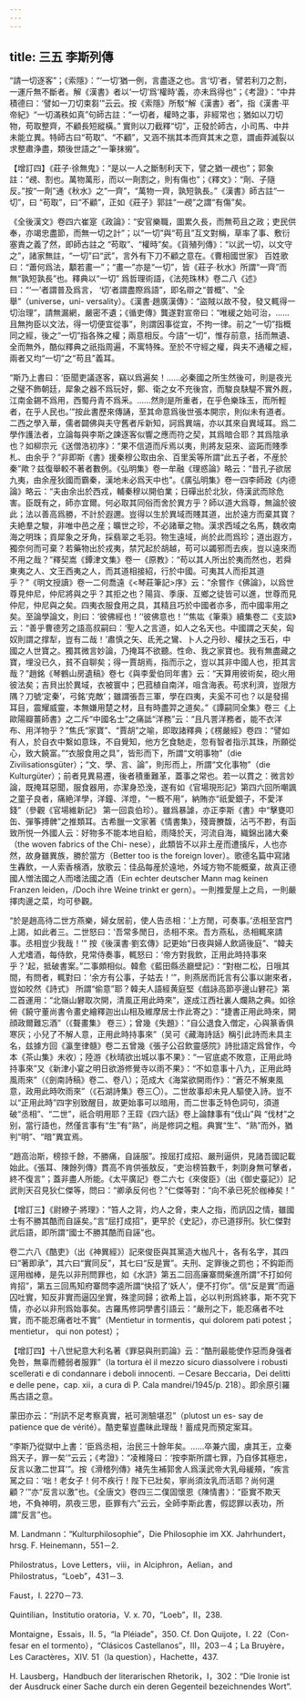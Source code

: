 ```yaml
---
---
---
```

title: 三五 李斯列傳
---




“請一切逐客”；《索隱》：“‘一切’猶一例，言盡逐之也。言‘切’者，譬若利刀之割，一運斤無不斷者。解《漢書》者以‘一切’爲‘權時’義，亦未爲得也”；《考證》：“中井積德曰：‘譬如一刀切束芻’”云云。按《索隱》所駁“解《漢書》者”，指《漢書·平帝紀》“一切滿秩如真”句師古註：“一切者，權時之事，非經常也；猶如以刀切物，苟取整齊，不顧長短縱橫。” 實則以刀截釋“切”，正發於師古，小司馬、中井未能立異。特師古曰“苟取”、“不顧”，又涵不揣其本而齊其末之意，謂鹵莽滅裂以求整肅浄盡，類後世語之“一筆抹摋”。

【增訂四】《莊子·徐無鬼》：“是以一人之斷制利天下，譬之猶一覕也”；郭象註：“覕、割也。萬物萬形，而以一劑割之，則有傷也”；《釋文》：“劑、子隨反。”按“一劑”通《秋水》之“一齊”，“萬物一齊，孰短孰長。”《漢書》師古註“一切”，曰 “苟取”，曰“不顧”，正如《莊子》郭註“一覕”之謂“有傷”矣。

《全後漢文》卷四六崔寔《政論》：“安官樂職，圖累久長，而無苟且之政；吏民供奉，亦竭忠盡節，而無一切之計”；以“一切”與“苟且”互文對稱，草率了事、敷衍塞責之義了然，即師古註之 “苟取”、“權時”矣。《貨殖列傳》：“以武一切，以文守之”，諸家無註，“一切”曰“武”，言外有下刀不顧之意在。《曹相國世家》 百姓歌曰：“蕭何爲法，顜若畫一”；“畫一”亦是“一切”，皆《莊子·秋水》所謂“一齊”而無“孰短孰長”也。釋典以“一切” 爲哲理術語，《法苑珠林》卷二八《述》曰：“‘一’者謂普及爲言， ‘切’者謂盡際爲語”，即名辯之“普概”、“全舉”（universe，uni- versality）。《漢書·趙廣漢傳》：“盜賊以故不發，發又輒得一切治理”，請無漏網，嚴密不遺；《循吏傳》龔遂對宣帝曰：“唯緩之始可治，……且無拘臣以文法，得一切便宜從事”，則謂因事從宜，不拘一律。前之“一切”指概同之經，後之“一切”指各殊之權；兩意相反。今語“一切”，惟存前意，括而無遺、全而無外，酷似釋典之祇指周遍，不寓特殊。至於不守經之權，與夫不通權之經，兩者又均“一切”之“苟且”義耳。

“斯乃上書曰：‘臣聞吏議逐客，竊以爲遍矣！……必秦國之所生然後可，則是夜光之璧不飾朝廷，犀象之器不爲玩好，鄭、衛之女不充後宫，而駿良駃騠不實外厩，江南金錫不爲用，西蜀丹青不爲釆。……然則是所重者，在乎色樂珠玉，而所輕者，在乎人民也。’”按此書歷來傳誦，至其命意爲後世張本開宗，則似未有道者。二西之學入華，儒者闢佛與夫守舊者斥新知，訶爲異端，亦以其來自異域耳。爲二學作護法者，立論每與李斯之諫逐客似響之應而符之契，其爲暗合耶？其爲陰承也？如柳宗元《送僧浩初序》：“果不信道而斥焉以夷，則將友惡來、盜跖而賤季札、由余乎？”非即斯《書》援秦穆公取由余、百里奚等所謂“此五子者，不産於秦”歟？兹復舉較不著者數例。《弘明集》卷一牟融《理惑論》略云：“昔孔子欲居九夷，由余産狄國而霸秦，漢地未必爲天中也”。《廣弘明集》卷一四李師政《内德論》略云：“夫由余出於西戎，輔秦穆以開伯業；日磾出於北狄，侍漢武而除危害。臣既有之，師亦宜爾。何必取其同俗而舍於異方乎？師以道大爲尊，無論於彼此；法以善高爲勝，不計於遐邇。豈得以生於異域而賤其道，出於遠方而棄其寶？夫絶羣之駿，非唯中邑之産；曠世之珍，不必諸華之物。漢求西域之名馬，魏收南海之明珠；貢犀象之牙角，採翡翠之毛羽。物生遠域，尚於此而爲珍；道出遐方，獨奈何而可棄？若藥物出於戎夷，禁咒起於胡越，苟可以蠲邪而去疾，豈以遠來而不用之哉？”釋契嵩《鐔津文集》卷一《原教》：“苟以其人所出於夷而然也，若舜東夷之人、文王西夷之人，而其道相接紹，行於中國。可夷其人而拒其道乎？”《明文授讀》卷一二何喬遠《<琴莊筆記>序》云：“余嘗作《佛論》，以爲世尊見仲尼，仲尼將與之乎？其拒之也？陽貨、季康、互鄉之徒皆可以進，世尊而見仲尼，仲尼與之矣。四夷衣服食用之具，其精且巧於中國者亦多，而中國率用之矣。至論學論文，則曰：‘彼佛經也！’‘彼佛意也！’”焦竑《筆乘》續集卷二《支談》云：“善乎曹德芳之語高叔嗣曰：‘聖人之言道，如人之名天也。中國謂之天矣，匈奴則謂之撑犁，豈有二哉！’肅慎之矢、氐羌之鸞、卜人之丹砂、權扶之玉石，中國之人世寶之。獨其微言妙論，乃掩耳不欲聽。性命、我之家寶也。我有無盡藏之寶，埋没已久，貧不自聊矣；得一賈胡焉，指而示之，豈以其非中國人也，拒其言哉？”趙銘《琴鶴山房遺稿》卷七《與李愛伯同年書》云：“天算用彼術矣，砲火用彼法矣；吉貝出於異域，衣被寰中；巴菰植自南洋，咀含海表。苟求利濟，豈限方隅？刀號‘定秦’，弓銘‘克敵’；雖謂張吾三軍，學在四夷，夫奚不可也？以是發揚耳目，震耀威靈，本無嫌用楚之材，且有時盡羿之道矣。”《譚嗣同全集》卷三《上歐陽瓣薑師書》之二斥“中國名士”之痛詆“洋務”云：“且凡詈洋務者，能不衣洋布、用洋物乎？”焦氏“家寶”、“賈胡”之喻，即取諸釋典；《楞嚴經》卷四：“譬如有人，於自衣中繫如意珠，不自覺知，他方乞食馳走，忽有智者指示其珠，所願從心，致大饒富。”“衣服食用之具”，皆形而下，所謂“文明事物”（die Zivilisationsgüter）；“文、學、言、論”，則形而上，所謂“文化事物”（die Kulturgüter）；前者見異易遷，後者積重難革，蓋事之常也。若一以貫之：微言妙論，既掩耳惡聞，服食器用，亦潔身恐浼，遂有如《官場現形記》第四六回所嘲諷之童子良者，痛絶洋學，洋鐘、洋燈，“一概不用”，納賄亦“祇愛銀子，不愛洋錢”（參觀《官場維新記》 第一回袁伯珍）。雖爲暴謔，亦正李斯《書》中“擊甕叩缶、彈筝搏髀”之推類耳。古希臘一文家著《情書集》，殘膏賸馥，沾丐不尠，有函致所悦一外國人云：好物多不能本地自給，雨降於天，河流自海，織錦出諸大秦（the woven fabrics of the Chi- nese），此類皆不以非土産而遭擯斥，人也亦然，故身雖異族，勝於當方（Better too is the foreign lover）。歌德名篇中寫諸生轟飲，一人索香檳酒，放歌云：佳品每産於遠地，外域方物不能概棄，故真正德國人憎法國之人而嗜法國之酒（Ein echter deutscher Mann mag keinen Franzen leiden，/Doch ihre Weine trinkt er gern）。一則推愛屋上之烏，一則嚴擇肉邊之菜，均可參觀。

“於是趙高待二世方燕樂，婦女居前，使人告丞相：‘上方閒，可奏事。’丞相至宫門上謁，如此者三。二世怒曰：‘吾常多閒日，丞相不來。吾方燕私，丞相輒來請事。丞相豈少我哉！’” 按《後漢書·劉玄傳》記更始“日夜與婦人飲讌後庭”、“韓夫人尤嗜酒，每侍飲，見常侍奏事，輒怒曰：‘帝方對我飲，正用此時持事來乎？’起，抵破書案。”二事頗相似。韓愈《藍田縣丞廳壁記》：“對樹二松，日哦其間，有問者，輒對曰：‘余方有公事，子姑去！’”，則燕居而託言有公事以謝來者，豈如皎然《詩式》 所謂“偷意”耶？韓夫人語經黄庭堅《戲詠高節亭邊山礬花》第二首運用：“北嶺山礬取次開，清風正用此時來”，遂成江西社裏人爛熟之典。如徐俯《饒守董尚書令畫史繪釋迦出山相及維摩居士作此寄之》：“捷書正用此時來，開顔政爾難忘酒”（《聱畫集》 卷三）；曾幾《失題》：“自公退食入僧定，心與篆香俱寒灰；小兒了不解人意，正用此時持事來”（吴可《藏海詩話》稱引此詩而未具主名，兹據方回《瀛奎律髓》卷二五曾幾《張子公召飲靈感院》詩批語定爲曾作，今本《茶山集》未收）；陸游《秋晴欲出城以事不果》：“一官底處不敗意，正用此時持事來”又《新津小宴之明日欲游修覺寺以雨不果》：“不如意事十八九，正用此時風雨來”（《劍南詩稿》卷二、卷八）；范成大《海棠欲開雨作》：“蒼茫不解東風意，政用此時吹雨來”（《石湖詩集》卷三〇）。二世故事却未見人驅使入詩。豈不以“正用此時”四字别致醒目，故更始事可以暗用，而二世事乏特色詞句，須道破“丞相”、“二世”，祇合明用耶？王銍《四六話》卷上論隸事有“伐山”與 “伐材”之别，當行語也，然僅言事有“生”有“熟”，尚是修詞之粗。典實“生”、“熟”而外，猶判“明”、“暗”異宜焉。

“趙高治斯，榜掠千餘，不勝痛，自誣服”。按屈打成招、嚴刑逼供，見諸吾國記載始此。《張耳、陳餘列傳》貫高不肯供張敖反，“吏治榜笞數千，刺剟身無可擊者，終不復言”；蓋非盡人所能。《太平廣記》卷二六七《來俊臣》（出《御史臺記》）記武則天召見狄仁傑等，問曰：“卿承反何也？”仁傑等對：“向不承已死於枷棒矣！”

【增訂三】《尉繚子·將理》：“笞人之背，灼人之脅，束人之指，而訊囚之情，雖國士有不勝其酷而自誣矣。”言“屈打成招”，更早於《史記》，亦已道拶刑。狄仁傑對武后語，即所謂“國士不勝其酷而自誣”也。

卷二六八《酷吏》（出《神異經》）記來俊臣與其黨造大枷凡十，各有名字，其四曰“著即承”，其六曰“實同反”，其七曰“反是實”。夫刑、定罪後之罰也；不鈎距而逕用枷棒，是先以非刑問罪也，如《水滸》第五二回高廉寨問柴進所謂“不打如何肯招”，第五三回馬知府寨問李逵所謂“快招了‘妖人’，便不打你”。信“反是實”而逼囚吐實，知反非實而逼囚坐實，殊塗同歸；欲希上旨，必以判刑爲終事，斯不究下情，亦必以非刑爲始事矣。古羅馬修詞學書引語云：“嚴刑之下，能忍痛者不吐實，而不能忍痛者吐不實”（Mentietur in tormentis，qui dolorem pati potest；mentietur， qui non potest）；

【增訂四】十八世紀意大利名著《罪惡與刑罰論》云：“酷刑最能使作惡而身强者免咎，無辜而體弱者服罪”（la tortura èl il mezzo sicuro diassolvere i robusti scellerati e di condannare i deboli innocenti. －Cesare Beccaria，Dei delitti e delle pene，cap. xii，a cura di P. Cala mandrei/1945/p. 218）。即余原引羅馬古語之意。

蒙田亦云：“刑訊不足考察真實，衹可測驗堪忍”（plutost un es- say de patience que de vérité）。酷吏輩豈盡昧此理哉！蓄成見而預定案耳。

“李斯乃從獄中上書：‘臣爲丞相，治民三十餘年矣。……卒兼六國，虜其王，立秦爲天子，罪一矣’”云云；《考證》：“凌稚隆曰：‘按李斯所謂七罪，乃自侈其極忠，反言以激二世耳’”。按《滑稽列傳》褚先生補郭舍人爲漢武帝大乳母緩頰，“疾言駡之曰：‘咄！老女子！何不疾行！陛下已壯矣，寧尚須汝乳而活耶？尚何還顧？’”亦“反言以激”也。《全唐文》卷四三二僕固懷恩《陳情書》：“臣實不欺天地，不負神明，夙夜三思，臣罪有六”云云，全師李斯此書，假認罪以表功，所謂“反言”也。

M. Landmann：“Kulturphilosophie”，Die Philosophie im XX. Jahrhundert， hrsg. F. Heinemann，551－2.

Philostratus，Love Letters，viii，in Alciphron，Aelian，and Philostratus，“Loeb”，431－3.

Faust，I. 2270－73.

Quintilian，Institutio oratoria，V. x. 70，“Loeb”，II，238.

Montaigne，Essais，II. 5，“la Pléiade”，350. Cf. Don Quijote，I. 22（Con- fesar en el tormento），“Clásicos Castellanos”，III，203－4；La Bruyère，Les Caractères，XIV. 51（la question），Hachette，437.

H. Lausberg，Handbuch der literarischen Rhetorik，I，302：“Die Ironie ist der Ausdruck einer Sache durch ein deren Gegenteil bezeichnendes Wort”.
